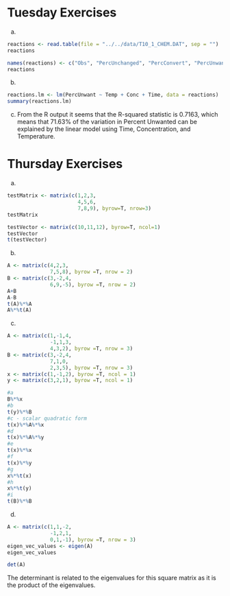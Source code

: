 # Tuesday Exercises

a)  

```r
reactions <- read.table(file = "../../data/T10_1_CHEM.DAT", sep = "")
reactions
```

```r
names(reactions) <- c("Obs", "PercUnchanged", "PercConvert", "PercUnwant", "Temp", "Conc", "Time")
reactions
```

b)  

```r
reactions.lm <- lm(PercUnwant ~ Temp + Conc + Time, data = reactions)
summary(reactions.lm)
```

c)  From the R output it seems that the R-squared statistic is 0.7163, which means that 71.63% of the variation in Percent Unwanted can be explained by the linear model using Time, Concentration, and Temperature.

# Thursday Exercises

a)  

```r
testMatrix <- matrix(c(1,2,3,
                       4,5,6,
                       7,8,9), byrow=T, nrow=3)
testMatrix
```

```r
testVector <- matrix(c(10,11,12), byrow=T, ncol=1)
testVector
t(testVector)
```

b)  

```r
A <- matrix(c(4,2,3,
              7,5,8), byrow =T, nrow = 2)
B <- matrix(c(3,-2,4,
              6,9,-5), byrow =T, nrow = 2)
A+B
A-B
t(A)%*%A
A%*%t(A)
```

c)  

```r
A <- matrix(c(1,-1,4,
              -1,1,3,
              4,3,2), byrow =T, nrow = 3)
B <- matrix(c(3,-2,4,
              7,1,0,
              2,3,5), byrow =T, nrow = 3)
x <- matrix(c(1,-1,2), byrow =T, ncol = 1)
y <- matrix(c(3,2,1), byrow =T, ncol = 1)

#a
B%*%x
#b
t(y)%*%B
#c - scalar quadratic form
t(x)%*%A%*%x
#d
t(x)%*%A%*%y
#e
t(x)%*%x
#f
t(x)%*%y
#g
x%*%t(x)
#h
x%*%t(y)
#i
t(B)%*%B
```

d)  

```r
A <- matrix(c(1,1,-2,
              -1,2,1,
              0,1,-1), byrow =T, nrow = 3)
eigen_vec_values <- eigen(A)
eigen_vec_values
```

```r
det(A)
```

The determinant is related to the eigenvalues for this square matrix as it is the product of the eigenvalues.
